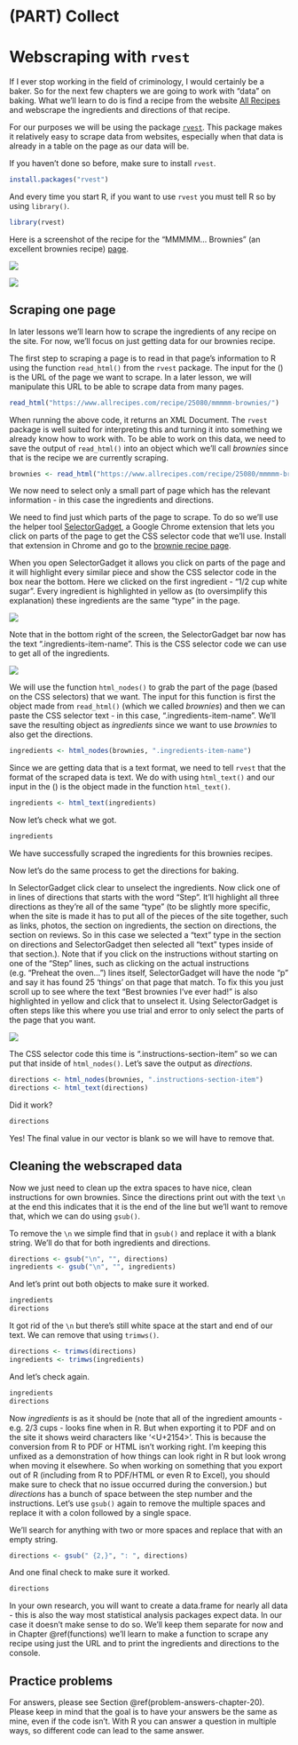 # (PART) Collect {-}

# Webscraping with `rvest`

If I ever stop working in the field of criminology, I would certainly be a baker. So for the next few chapters we are going to work with "data" on baking. What we'll learn to do is find a recipe from the website [All Recipes](https://www.allrecipes.com/) and webscrape the ingredients and directions of that recipe.     

For our purposes we will be using the package [`rvest`](https://github.com/tidyverse/rvest). This package makes it relatively easy to scrape data from websites, especially when that data is already in a table on the page as our data will be.

If you haven't done so before, make sure to install `rvest`.

```r
install.packages("rvest")
```

And every time you start R, if you want to use `rvest` you must tell R so by using `library()`.

```r
library(rvest)
```

Here is a screenshot of the recipe for the "MMMMM... Brownies" (an excellent brownies recipe) [page](https://www.allrecipes.com/recipe/25080/mmmmm-brownies/?internalSource=hub%20recipe&referringContentType=Search).

![](images/brownies_1.PNG)

![](images/brownies_2.PNG)


## Scraping one page

In later lessons we'll learn how to scrape the ingredients of any recipe on the site. For now, we'll focus on just getting data for our brownies recipe.

The first step to scraping a page is to read in that page's information to R using the function `read_html()` from the `rvest` package. The input for the () is the URL of the page we want to scrape. In a later lesson, we will manipulate this URL to be able to scrape data from many pages. 

```r
read_html("https://www.allrecipes.com/recipe/25080/mmmmm-brownies/")
```

When running the above code, it returns an XML Document. The `rvest` package is well suited for interpreting this and turning it into something we already know how to work with. To be able to work on this data, we need to save the output of `read_html()` into an object which we'll call *brownies* since that is the recipe we are currently scraping. 

```r
brownies <- read_html("https://www.allrecipes.com/recipe/25080/mmmmm-brownies/")
```

We now need to select only a small part of page which has the relevant information - in this case the ingredients and directions.

We need to find just which parts of the page to scrape. To do so we'll use the helper tool [SelectorGadget](https://selectorgadget.com/), a Google Chrome extension that lets you click on parts of the page to get the CSS selector code that we'll use. Install that extension in Chrome and go to the [brownie recipe page](https://www.allrecipes.com/recipe/25080/mmmmm-brownies/?internalSource=hub%20recipe&referringContentType=Search).

When you open SelectorGadget it allows you click on parts of the page and it will highlight every similar piece and show the CSS selector code in the box near the bottom. Here we clicked on the first ingredient - "1/2 cup white sugar". Every ingredient is highlighted in yellow as (to oversimplify this explanation) these ingredients are the same "type" in the page. 

![](images/brownies_3.PNG)

Note that in the bottom right of the screen, the SelectorGadget bar now has the text ".ingredients-item-name". This is the CSS selector code we can use to get all of the ingredients. 

![](images/brownies_4.PNG)

We will use the function `html_nodes()` to grab the part of the page (based on the CSS selectors) that we want. The input for this function is first the object made from `read_html()` (which we called *brownies*) and then we can paste the CSS selector text - in this case, ".ingredients-item-name". We'll save the resulting object as *ingredients* since we want to use *brownies* to also get the directions. 

```r
ingredients <- html_nodes(brownies, ".ingredients-item-name")
```

Since we are getting data that is a text format, we need to tell `rvest` that the format of the scraped data is text. We do with using `html_text()` and our input in the () is the object made in the function `html_text()`.  

```r
ingredients <- html_text(ingredients)
```

Now let's check what we got. 

```r
ingredients
```

We have successfully scraped the ingredients for this brownies recipes. 

Now let's do the same process to get the directions for baking. 

In SelectorGadget click clear to unselect the ingredients. Now click one of in lines of directions that starts with the word "Step". It'll highlight all three directions as they're all of the same "type" (to be slightly more specific, when the site is made it has to put all of the pieces of the site together, such as links, photos, the section on ingredients, the section on directions, the section on reviews. So in this case we selected a "text" type in the section on directions and SelectorGadget then selected all "text" types inside of that section.). Note that if you click on the instructions without starting on one of the "Step" lines, such as clicking on the actual instructions (e.g. "Preheat the oven...") lines itself, SelectorGadget will have the node "p" and say it has found 25 'things' on that page that match. To fix this you just scroll up to see where the text "Best brownies I've ever had!" is also highlighted in yellow and click that to unselect it. Using SelectorGadget is often steps like this where you use trial and error to only select the parts of the page that you want.  

![](images/brownies_5.PNG)

The CSS selector code this time is ".instructions-section-item" so we can put that inside of `html_nodes()`. Let's save the output as *directions*.

```r
directions <- html_nodes(brownies, ".instructions-section-item")
directions <- html_text(directions)
```

Did it work?

```r
directions
```

Yes! The final value in our vector is blank so we will have to remove that. 

## Cleaning the webscraped data

Now we just need to clean up the extra spaces to have nice, clean instructions for own brownies. Since the directions print out with the text `\n` at the end this indicates that it is the end of the line but we'll want to remove that, which we can do using `gsub()`. 


To remove the `\n` we simple find that in `gsub()` and replace it with a blank string. We'll do that for both ingredients and directions.

```r
directions <- gsub("\n", "", directions)
ingredients <- gsub("\n", "", ingredients)
```

And let's print out both objects to make sure it worked. 

```r
ingredients
directions
```

It got rid of the `\n` but there's still white space at the start and end of our text. We can remove that using `trimws()`.

```r
directions <- trimws(directions)
ingredients <- trimws(ingredients)
```

And let's check again. 

```r
ingredients
directions
```

Now *ingredients* is as it should be (note that all of the ingredient amounts - e.g. 2/3 cups - looks fine when in R. But when exporting it to PDF and on the site it shows weird characters like '<U+2154>'. This is because the conversion from R to PDF or HTML isn't working right. I'm keeping this unfixed as a demonstration of how things can look right in R but look wrong when moving it elsewhere. So when working on something that you export out of R (including from R to PDF/HTML or even R to Excel), you should make sure to check that no issue occurred during the conversion.) but *directions* has a bunch of space between the step number and the instructions. Let's use `gsub()` again to remove the multiple spaces and replace it with a colon followed by a single space.

We'll search for anything with two or more spaces and replace that with an empty string.

```r
directions <- gsub(" {2,}", ": ", directions)
```

And one final check to make sure it worked.

```r
directions
```


In your own research, you will want to create a data.frame for nearly all data - this is also the way most statistical analysis packages expect data. In our case it doesn't make sense to do so. We'll keep them separate for now and in Chapter \@ref(functions) we'll learn to make a function to scrape any recipe using just the URL and to print the ingredients and directions to the console.  

## Practice problems

For answers, please see Section \@ref(problem-answers-chapter-20). Please keep in mind that the goal is to have your answers be the same as mine, even if the code isn't. With R you can answer a question in multiple ways, so different code can lead to the same answer.